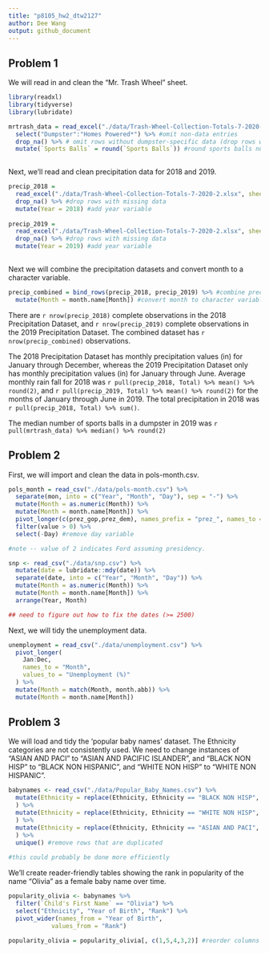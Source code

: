 ```yaml
---
title: "p8105_hw2_dtw2127"
author: Dee Wang 
output: github_document
---
```


## Problem 1 

We will read in and clean the "Mr. Trash Wheel" sheet.

```r
library(readxl)
library(tidyverse)
library(lubridate)

mrtrash_data = read_excel("./data/Trash-Wheel-Collection-Totals-7-2020-2.xlsx", sheet = "Mr. Trash Wheel", skip = 1) %>% #specify sheet to read in and skip row with graphic 
  select("Dumpster":"Homes Powered*") %>% #omit non-data entries
  drop_na() %>% # omit rows without dumpster-specific data (drop rows with missing data)
  mutate(`Sports Balls` = round(`Sports Balls`)) #round sports balls number to nearest integer
  
```

Next, we'll read and clean precipitation data for 2018 and 2019. 

```r
precip_2018 =
  read_excel("./data/Trash-Wheel-Collection-Totals-7-2020-2.xlsx", sheet = "2018 Precipitation", skip = 1) %>% 
  drop_na() %>% #drop rows with missing data 
  mutate(Year = 2018) #add year variable 
 
precip_2019 =
  read_excel("./data/Trash-Wheel-Collection-Totals-7-2020-2.xlsx", sheet = "2019 Precipitation", skip = 1) %>% 
  drop_na() %>% #drop rows with missing data 
  mutate(Year = 2019) #add year variable 
 
```

Next we will combine the precipitation datasets and convert month to a character variable. 

```r

precip_combined = bind_rows(precip_2018, precip_2019) %>% #combine precipitation datasets
  mutate(Month = month.name[Month]) #convert month to character variable  

```

There are `r nrow(precip_2018)` complete observations in the 2018 Precipitation Dataset, and `r nrow(precip_2019)` complete observations in the 2019 Precipitation Dataset. The combined dataset has `r nrow(precip_combined)` observations.

The 2018 Precipitation Dataset has monthly precipitation values (in) for January through December, whereas the 2019 Precipitation Dataset only has monthly precipitation values (in) for January through June. Average monthly rain fall for 2018 was `r pull(precip_2018, Total) %>% mean() %>% round(2)`, and `r pull(precip_2019, Total) %>% mean() %>% round(2)` for the months of January through June in 2019. The total precipitation in 2018 was `r pull(precip_2018, Total) %>% sum()`.

The median number of sports balls in a dumpster in 2019 was `r pull(mrtrash_data) %>% median() %>% round(2)`

## Problem 2 

First, we will import and clean the data in pols-month.csv.

```r

pols_month = read_csv("./data/pols-month.csv") %>% 
  separate(mon, into = c("Year", "Month", "Day"), sep = "-") %>%
  mutate(Month = as.numeric(Month)) %>% 
  mutate(Month = month.name[Month]) %>% 
  pivot_longer(c(prez_gop,prez_dem), names_prefix = "prez_", names_to = "President") %>% 
  filter(value > 0) %>%
  select(-Day) #remove day variable 

#note -- value of 2 indicates Ford assuming presidency.
```

```r

snp <- read_csv("./data/snp.csv") %>% 
  mutate(date = lubridate::mdy(date)) %>% 
  separate(date, into = c("Year", "Month", "Day")) %>% 
  mutate(Month = as.numeric(Month)) %>%
  mutate(Month = month.name[Month]) %>%
  arrange(Year, Month) 

## need to figure out how to fix the dates (>= 2500)

```

Next, we will tidy the unemployment data. 

```r
unemployment = read_csv("./data/unemployment.csv") %>% 
  pivot_longer(
    Jan:Dec,
    names_to = "Month",
    values_to = "Unemployment (%)" 
  ) %>% 
  mutate(Month = match(Month, month.abb)) %>% 
  mutate(Month = month.name[Month])
```

## Problem 3 

We will load and tidy the 'popular baby names' dataset. The Ethnicity categories are not consistently used. We need to change instances of "ASIAN AND PACI" to "ASIAN AND PACIFIC ISLANDER", and "BLACK NON HISP" to "BLACK NON HISPANIC", and "WHITE NON HISP" to "WHITE NON HISPANIC". 

```r
babynames <- read_csv("./data/Popular_Baby_Names.csv") %>% 
  mutate(Ethnicity = replace(Ethnicity, Ethnicity == "BLACK NON HISP", "BLACK NON HISPANIC")
  ) %>% 
  mutate(Ethnicity = replace(Ethnicity, Ethnicity == "WHITE NON HISP", "WHITE NON HISPANIC")
  ) %>% 
  mutate(Ethnicity = replace(Ethnicity, Ethnicity == "ASIAN AND PACI", "ASIAN AND PACIFIC ISLANDER")
  ) %>% 
  unique() #remove rows that are duplicated
  
#this could probably be done more efficiently
```

We'll create reader-friendly tables showing the rank in popularity of the name "Olivia" as a female baby name over time. 

```r
popularity_olivia <- babynames %>% 
  filter(`Child's First Name` == "Olivia") %>% 
  select("Ethnicity", "Year of Birth", "Rank") %>% 
  pivot_wider(names_from = "Year of Birth",
            values_from = "Rank") 

popularity_olivia = popularity_olivia[, c(1,5,4,3,2)] #reorder columns

```

